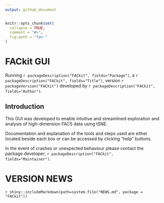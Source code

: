 ```yaml
---
output: github_document
---
```


<!-- front_page_notes.md is generated from front_page_notes.Rmd. Please edit that file -->

```r
knitr::opts_chunk$set(
  collapse = TRUE,
  comment = "#>",
  fig.path = "fpn-"
)
```


# FACkit GUI

Running `r packageDescription("FACkit", fields="Package")`, a `r packageDescription("FACkit", fields="Title")`, version `r packageVersion("FACkit")` developed by `r packageDescription("FACkit", fields="Author")`. 

## Introduction

This GUI was developed to enable intuitive and streamlined exploration and analysis of high-dimension FACS data using tSNE.

Documentation and explanation of the tools and steps used are either located beside each box or can be accessed by clicking "help" buttons.

In the event of crashes or unexpected behaviour please contact the package developer; `r packageDescription("FACkit", fields="Maintainer")`.

# VERSION NEWS

`r shiny::includeMarkdown(path=system.file("NEWS.md", package = "FACkit"))`
